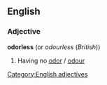 ==English==
===Adjective===
'''odorless'''  (or ''odourless'' (''British''))
#Having no [[odor]] / [[odour]]
[[Category:English adjectives]]